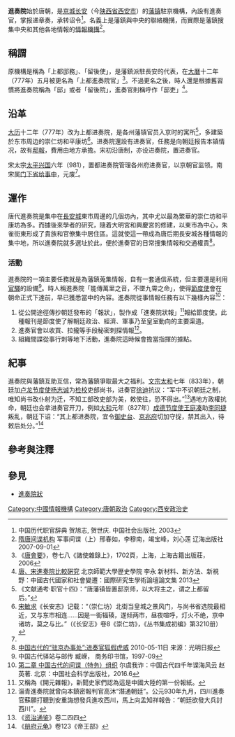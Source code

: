 '''進奏院'''始於唐朝，是[[唐长安城|京城长安]]（今[[陕西省|陕西省]][[西安市|西安市]]）的[[藩镇|藩镇]]駐京機構，內設有進奏官，掌报递章奏，承转诏令<ref name=":0">中国历代职官辞典  贺旭志, 贺世庆. 中国社会出版社, 2003</ref>。名義上是藩鎮與中央的聯絡機搆，而實際是藩鎮搜集中央和其他各地情報的[[情报机构|情報機搆]]<ref>[http://reader.epubee.com/books/mobile/ec/ec63f4740adfda390da670dd635a076b/text00020.html 隋唐间谍机构] {{Wayback|url=http://reader.epubee.com/books/mobile/ec/ec63f4740adfda390da670dd635a076b/text00020.html |date=20210220073226 }} 军事间谍（上）邢春如，李穆南，竭宝峰，刘心莲 辽海出版社 2007-09-01</ref>。

== 稱謂 ==
原機構是稱為「上都邸務」、「留後使」，是藩鎮派駐長安的代表，在[[大曆|大曆]]十二年（777年）五月被更名為「上都進奏院官」<ref>《[[唐会要|唐會要]]》，卷七八《諸使雜錄上》，1702頁，上海，上海古籍出版莊，2006</ref>。不過更名之後，時人還是根據舊習慣將進奏院稱為「邸」或者「留後院」，進奏官則稱呼作「邸吏」<ref>[https://books.google.co.jp/books?id=hOHlDwAAQBAJ&pg=PA265&lpg=PA265&dq=%E8%BF%9B%E5%A5%8F%E9%99%A2+%E6%83%85%E5%A0%B1%E6%A9%9F%E6%A7%8B&source=bl&ots=h_mn4RnD49&sig=ACfU3U0XX1Wgn_S_IdVwTBWTmHHSJ5BvAg&hl=zh-TW&sa=X&ved=2ahUKEwjhzOqf-fXuAhVCvZ4KHfyzAcQQ6AEwBnoECAgQAw#v=onepage&q=%E8%BF%9B%E5%A5%8F%E9%99%A2%20%E6%83%85%E5%A0%B1%E6%A9%9F%E6%A7%8B&f=false 唐、宋進奏院比較硏究] {{Wayback|url=https://books.google.co.jp/books?id=hOHlDwAAQBAJ&pg=PA265&lpg=PA265&dq=%E8%BF%9B%E5%A5%8F%E9%99%A2+%E6%83%85%E5%A0%B1%E6%A9%9F%E6%A7%8B&source=bl&ots=h_mn4RnD49&sig=ACfU3U0XX1Wgn_S_IdVwTBWTmHHSJ5BvAg&hl=zh-TW&sa=X&ved=2ahUKEwjhzOqf-fXuAhVCvZ4KHfyzAcQQ6AEwBnoECAgQAw#v=onepage&q=%E8%BF%9B%E5%A5%8F%E9%99%A2%20%E6%83%85%E5%A0%B1%E6%A9%9F%E6%A7%8B&f=false |date=20210220073221 }} 北京師範大學歴史學院 李永 新材料、新方法、新視野：中國古代國家和社會變遷：國際研究生學術論壇論文集 2013</ref>。

== 沿革 ==
[[大曆|大历]]十二年（777年）改为上都进奏院，是各州藩镇官员入京时的寓所<ref>《文献通考·职官十四》：“唐藩镇皆置邸京师，以大将主之，谓之上都留后。”</ref>，多建築於东市周边的崇仁坊和平康坊<ref>[[宋敏求|宋敏求]]《长安志》记载：“（崇仁坊）北街当皇城之景风门，与尚书省选院最相近，又与东市相连……因是一街辐辏，遂倾两市，昼夜喧呼，灯火不绝，京中诸坊，莫之与比。”（《长安志》卷8《崇仁坊》，《丛书集成初编》第3210册）</ref>。进奏院還設有进奏官，任務是向朝廷报告本镇情况，故有[[邸報|邸報]]，費用由地方承擔。宋初沿唐制，亦设进奏院，置进奏官。 

宋太宗[[太平兴国|太平兴国]]六年（981），置都进奏院管理各州府进奏官，以京朝官监领。南宋属[[门下省|门下省]][[给事中|给事中]]，元废<ref name=":0" />。 

== 運作 ==
唐代進奏院是集中在[[長安城|長安城]]東市周邊的几個坊內，其中尤以最為繁華的崇仁坊和平康坊為多。而據後來學者的研究，隨着大明宮和興慶宮的修建，以東市為中心，朱雀街東形成了貴族和官僚集中居住區。這就使這一帶成為唐后期長安城各種情報的集中地，所以進奏院就多選址於此，便於進奏官的日常搜集情報和交通權貴<ref>[http://www.chinanews.com/cul/news/2010/05-11/2273986.shtml 中国古代的“驻京办事处”:进奏官狐假虎威] {{Wayback|url=http://www.chinanews.com/cul/news/2010/05-11/2273986.shtml |date=20210224150543 }} 2010-05-11日 来源：光明日报</ref>。 

=== 活動 ===
進奏院的一項主要任務就是為藩鎮蒐集情報，自有一套通信系統，但主要還是利用[[驛站|官驛]]的設備<ref>中国古代驿站与邮传 臧嵘， 商务印书馆，1997-09</ref>。時人稱進奏院「能傳萬里之音，不墜九霄之命」，使得[[節度使|節度使]]會在朝命正式下達前，早已獲悉當中的內容。進奏院從事情報任務有以下幾樣內容<ref>[http://reader.epubee.com/books/mobile/95/95ff936fa329534ef53f83a01fe7dfaa/text00033.html#c021 第二章 中国古代的间谍（特务）组织] {{Wayback|url=http://reader.epubee.com/books/mobile/95/95ff936fa329534ef53f83a01fe7dfaa/text00033.html#c021 |date=20210220073232 }} 尔虞我诈：中国古代四千年谍海风云 赵英著. 北京：中国社会科学出版社，2016.6</ref>： 

# 從公開途徑傳抄朝廷發布的「報狀」，製作成「進奏院狀報」<ref>又稱為《開元雜報》，新聞史家們認為這是中國大陸的第一份報紙。</ref>報給節度使。此種報刊是節度使了解朝廷政治、經濟、軍事乃至皇室動向的主要渠道。
# 進奏官會以收買、拉攏等手段秘密刺探情報<ref>淄青進奏院就曾向本鎮密報判官高沐“潛通朝廷”。公元930年九月，四川進奏官蘇願打聽到安重誨想發兵進攻西川，馬上向孟知祥報告：“朝廷欲發大兵討西川”。</ref>。
# 組織間諜從事行刺等地下活動，進奏院這時候會擔當指揮的據點。

== 紀事 ==
進奏院與藩鎮互助互信，常為藩鎮爭取最大之福利。[[唐文宗|文宗]][[大和_(唐朝)|太和]]七年（833年），朝廷加[[卢龙节度使|卢龙节度使]][[杨志诚|杨志诚]]为[[检校|检校]]吏部尚书，进奏官[[徐迪|徐迪]]抗议：“军中不识朝廷之制，唯知尚书改仆射为迁，不知工部改吏部为美，敕使往，恐不得出。”<ref>《[[资治通鉴|资治通鉴]]》卷二四四</ref>遇地方政權抗命，朝廷也会拿进奏官开刀，例如[[大和_(唐朝)|大和]]元年（827年）[[成德节度使|成德节度使]][[王庭凑|王庭凑]]助[[李同捷|李同捷]]叛乱，朝廷下诏：“其上都进奏院，宜令[[御史台|御史台]]、[[京兆府|京兆府]]切加守捉，禁其出入，待敕后处分。”<ref>《[[册府元龟|册府元龟]]》卷123《帝王部》</ref> 

== 參考與注釋 ==
{{reflist|2}}

== 參見 ==
*[[進奏院狀|進奏院狀]]

[[Category:中國情報機構|Category:中國情報機構]]
[[Category:唐朝政治|Category:唐朝政治]]
[[Category:西安政治史|Category:西安政治史]]